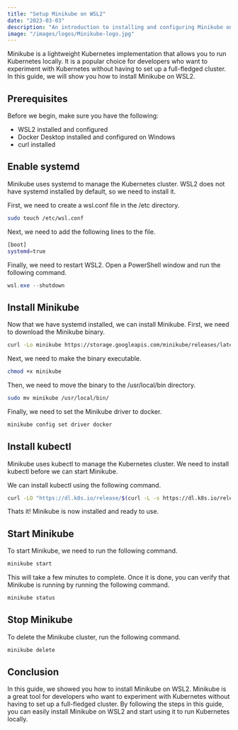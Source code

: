 ```yaml
---
title: "Setup Minikube on WSL2"
date: "2023-03-03"
description: "An introduction to installing and configuring Minikube on WSL2"
image: "/images/logos/Minikube-logo.jpg"
---
```


Minikube is a lightweight Kubernetes implementation that allows you to run Kubernetes locally.
It is a popular choice for developers who want to experiment with Kubernetes without having to set up a full-fledged cluster.
In this guide, we will show you how to install Minikube on WSL2.

## Prerequisites

Before we begin, make sure you have the following:

- WSL2 installed and configured
- Docker Desktop installed and configured on Windows
- curl installed

## Enable systemd

Minikube uses systemd to manage the Kubernetes cluster.
WSL2 does not have systemd installed by default, so we need to install it.

First, we need to create a wsl.conf file in the /etc directory.

```bash
sudo touch /etc/wsl.conf
```

Next, we need to add the following lines to the file.

```bash
[boot]
systemd=true
```

Finally, we need to restart WSL2. Open a PowerShell window and run the following command.

```powershell
wsl.exe --shutdown
```

## Install Minikube

Now that we have systemd installed, we can install Minikube.
First, we need to download the Minikube binary.

```bash
curl -Lo minikube https://storage.googleapis.com/minikube/releases/latest/minikube-linux-amd64
```

Next, we need to make the binary executable.

```bash
chmod +x minikube
```

Then, we need to move the binary to the /usr/local/bin directory.

```bash
sudo mv minikube /usr/local/bin/
```

Finally, we need to set the Minikube driver to docker.

```bash
minikube config set driver docker
```

## Install kubectl

Minikube uses kubectl to manage the Kubernetes cluster.
We need to install kubectl before we can start Minikube.

We can install kubectl using the following command.

```bash
curl -LO "https://dl.k8s.io/release/$(curl -L -s https://dl.k8s.io/release/stable.txt)/bin/linux/amd64/kubectl"
```

Thats it! Minikube is now installed and ready to use.

## Start Minikube

To start Minikube, we need to run the following command.

```bash
minikube start
```

This will take a few minutes to complete.
Once it is done, you can verify that Minikube is running by running the following command.

```bash
minikube status
```

## Stop Minikube

To delete the Minikube cluster, run the following command.

```bash
minikube delete
```

## Conclusion

In this guide, we showed you how to install Minikube on WSL2.
Minikube is a great tool for developers who want to experiment with Kubernetes without having to set up a full-fledged cluster.
By following the steps in this guide, you can easily install Minikube on WSL2 and start using it to run Kubernetes locally.
